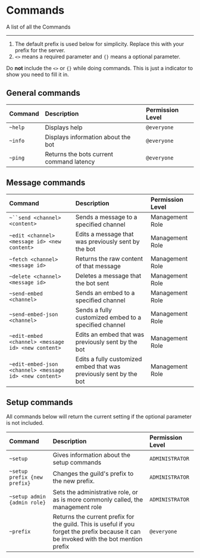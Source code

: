 
# Commands

A list of all the Commands

---

<Hint type="info">

1. The default prefix is used below for simplicity. Replace this with your prefix for the server.
2. `<>` means a required parameter and `{}` means a optional parameter.

</Hint>

<Hint type="warn">

Do **not** include the `<>` or `{}` while doing commands. This is just a indicator to show you need to fill it in.

</Hint>

## General commands

| Command | Description                              | Permission Level |
| :------ | :--------------------------------------- | :--------------- |
| `~help` | Displays help                            | `@everyone`      |
| `~info` | Displays information about the bot       | `@everyone`      |
| `~ping` | Returns the bots current command latency | `@everyone`      |

## Message commands

| Command                                                 | Description                                                        | Permission Level |
| :------------------------------------------------------ | :----------------------------------------------------------------- | :--------------- |
| ` ~``send <channel> <content> `                         | Sends a message to a specified channel                             | Management Role  |
| `~edit <channel> <message id> <new content>`            | Edits a message that was previously sent by the bot                | Management Role  |
| `~fetch <channel> <message id>`                         | Returns the raw content of that message                            | Management Role  |
| `~delete <channel> <message id>`                        | Deletes a message that the bot sent                                | Management Role  |
| `~send-embed <channel>`                                 | Sends an embed to a specified channel                              | Management Role  |
| `~send-embed-json <channel>`                            | Sends a fully customized embed to a specified channel              | Management Role  |
| `~edit-embed <channel> <message id> <new content>`      | Edits an embed that was previously sent by the bot                 | Management Role  |
| `~edit-embed-json <channel> <message id> <new content>` | Edits a fully customized embed that was previously sent by the bot | Management Role  |

## Setup commands

<Hint type="info">
  All commands below will return the current setting if the optional parameter
  is not included.
</Hint>

| Command                      | Description                                                                                                                             | Permission Level |
| :--------------------------- | :-------------------------------------------------------------------------------------------------------------------------------------- | :--------------- |
| `~setup`                     | Gives information about the setup commands                                                                                              | `ADMINISTRATOR`  |
| `~setup prefix {new prefix}` | Changes the guild's prefix to the new prefix.                                                                                           | `ADMINISTRATOR`  |
| `~setup admin {admin role}`  | Sets the administrative role, or as is more commonly called, the management role                                                        | `ADMINISTRATOR`  |
| `~prefix`                    | Returns the current prefix for the guild. This is useful if you forget the prefix because it can be invoked with the bot mention prefix | `@everyone`      |
